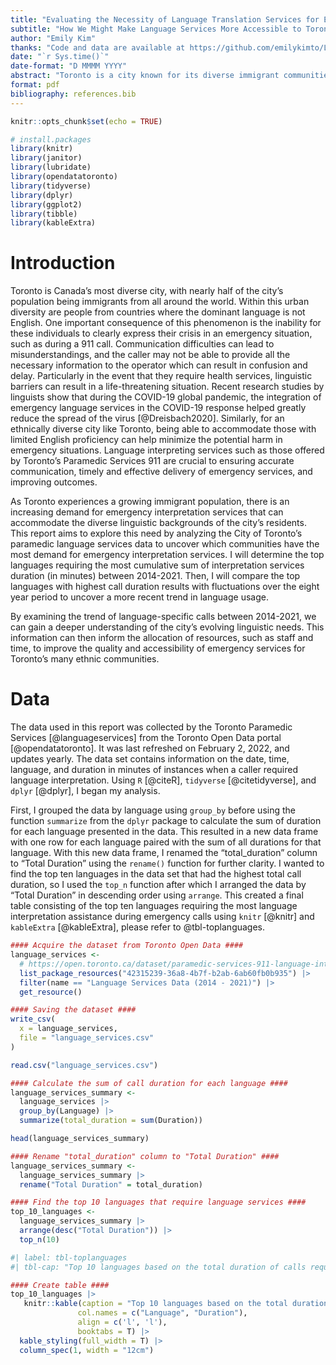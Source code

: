 ```yaml
---
title: "Evaluating the Necessity of Language Translation Services for Emergency Dispatch Calls in Toronto"
subtitle: "How We Might Make Language Services More Accessible to Toronto's Diverse Communities"
author: "Emily Kim"
thanks: "Code and data are available at https://github.com/emilykimto/Language-Services.git"
date: "`r Sys.time()`"
date-format: "D MMMM YYYY"
abstract: "Toronto is a city known for its diverse immigrant communities, resulting in a variety of non-English first languages being spoken. This diversity can create challenges for emergency services to provide efficient support in time-sensitive situations. This report aims to examine the usage of designated language translation services by Toronto Paramedic Services’ Emergency Medical Dispatchers during 911 calls from 2014 to 2021. By analyzing this data, we have discovered that Cantonese, Mandarin, and Russian are the top three languages in need of improved accessibility to specific language services during emergencies, with Spanish on an upward trend."
format: pdf
bibliography: references.bib
---
```


```r
knitr::opts_chunk$set(echo = TRUE)
```

```r
# install.packages
library(knitr)
library(janitor)
library(lubridate)
library(opendatatoronto)
library(tidyverse)
library(dplyr)
library(ggplot2)
library(tibble)
library(kableExtra)
```

# Introduction

Toronto is Canada's most diverse city, with nearly half of the city's population being immigrants from all around the world. Within this urban diversity are people from countries where the dominant language is not English. One important consequence of this phenomenon is the inability for these individuals to clearly express their crisis in an emergency situation, such as during a 911 call. Communication difficulties can lead to misunderstandings, and the caller may not be able to provide all the necessary information to the operator which can result in confusion and delay. Particularly in the event that they require health services, linguistic barriers can result in a life-threatening situation. Recent research studies by linguists show that during the COVID-19 global pandemic, the integration of emergency language services in the COVID-19 response helped greatly reduce the spread of the virus [@Dreisbach2020]. Similarly, for an ethnically diverse city like Toronto, being able to accommodate those with limited English proficiency can help minimize the potential harm in emergency situations. Language interpreting services such as those offered by Toronto's Paramedic Services 911 are crucial to ensuring accurate communication, timely and effective delivery of emergency services, and improving outcomes.

As Toronto experiences a growing immigrant population, there is an increasing demand for emergency interpretation services that can accommodate the diverse linguistic backgrounds of the city's residents. This report aims to explore this need by analyzing the City of Toronto's paramedic language services data to uncover which communities have the most demand for emergency interpretation services. I will determine the top languages requiring the most cumulative sum of interpretation services duration (in minutes) between 2014-2021. Then, I will compare the top languages with highest call duration results with fluctuations over the eight year period to uncover a more recent trend in language usage.

By examining the trend of language-specific calls between 2014-2021, we can gain a deeper understanding of the city's evolving linguistic needs. This information can then inform the allocation of resources, such as staff and time, to improve the quality and accessibility of emergency services for Toronto's many ethnic communities.

# Data

The data used in this report was collected by the Toronto Paramedic Services [@languageservices] from the Toronto Open Data portal [@opendatatoronto]. It was last refreshed on February 2, 2022, and updates yearly. The data set contains information on the date, time, language, and duration in minutes of instances when a caller required language interpretation. Using `R` [@citeR], `tidyverse` [@citetidyverse], and `dplyr` [@dplyr], I began my analysis.

First, I grouped the data by language using `group_by` before using the function `summarize` from the `dplyr` package to calculate the sum of duration for each language presented in the data. This resulted in a new data frame with one row for each language paired with the sum of all durations for that language. With this new data frame, I renamed the "total_duration" column to "Total Duration" using the `rename()` function for further clarity. I wanted to find the top ten languages in the data set that had the highest total call duration, so I used the `top_n` function after which I arranged the data by "Total Duration" in descending order using `arrange`. This created a final table consisting of the top ten languages requiring the most language interpretation assistance during emergency calls using `knitr` [@knitr] and `kableExtra` [@kableExtra], please refer to @tbl-toplanguages.

\newpage

```r
#### Acquire the dataset from Toronto Open Data ####
language_services <-
  # https://open.toronto.ca/dataset/paramedic-services-911-language-interpretation/
  list_package_resources("42315239-36a8-4b7f-b2ab-6ab60fb0b935") |>
  filter(name == "Language Services Data (2014 - 2021)") |>
  get_resource()

#### Saving the dataset ####
write_csv(
  x = language_services,
  file = "language_services.csv"
)

read.csv("language_services.csv")
```

```r
#### Calculate the sum of call duration for each language ####
language_services_summary <-
  language_services |>
  group_by(Language) |>
  summarize(total_duration = sum(Duration))

head(language_services_summary)

#### Rename "total_duration" column to "Total Duration" ####
language_services_summary <-
  language_services_summary |>
  rename("Total Duration" = total_duration)
```

```r
#### Find the top 10 languages that require language services ####
top_10_languages <-
  language_services_summary |>
  arrange(desc("Total Duration")) |>
  top_n(10)
```

```r
#| label: tbl-toplanguages
#| tbl-cap: "Top 10 languages based on the total duration of calls requiring language services"

#### Create table ####
top_10_languages |>
   knitr::kable(caption = "Top 10 languages based on the total duration of calls requiring language services", 
               col.names = c("Language", "Duration"),
               align = c('l', 'l'),
               booktabs = T) |>
  kable_styling(full_width = T) |>
  column_spec(1, width = "12cm")

```